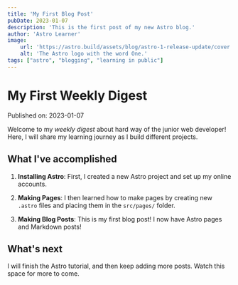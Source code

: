 ```yaml
---
title: 'My First Blog Post'
pubDate: 2023-01-07
description: 'This is the first post of my new Astro blog.'
author: 'Astro Learner'
image:
    url: 'https://astro.build/assets/blog/astro-1-release-update/cover.jpeg' 
    alt: 'The Astro logo with the word One.'
tags: ["astro", "blogging", "learning in public"]
---
```

# My First Weekly Digest

Published on: 2023-01-07

Welcome to my _weekly digest_ about hard way of the junior web developer! Here, I will share my learning journey as I build different projects.

## What I've accomplished

1. **Installing Astro**: First, I created a new Astro project and set up my online accounts.

2. **Making Pages**: I then learned how to make pages by creating new `.astro` files and placing them in the `src/pages/` folder.

3. **Making Blog Posts**: This is my first blog post! I now have Astro pages and Markdown posts!

## What's next

I will finish the Astro tutorial, and then keep adding more posts. Watch this space for more to come.
